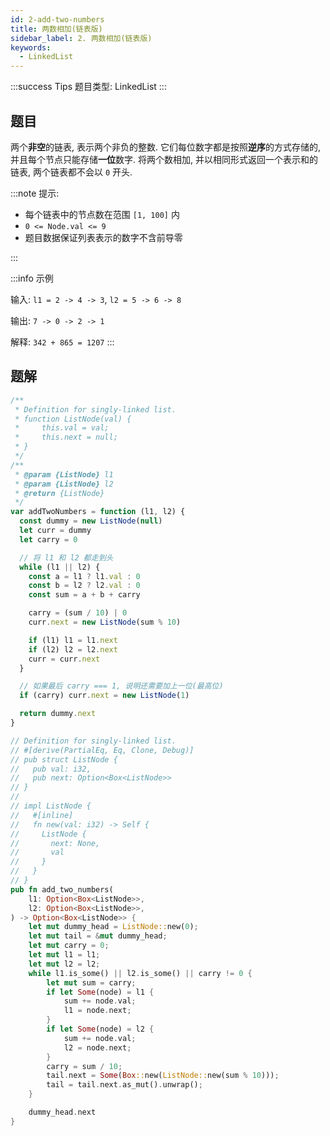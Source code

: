 ```yaml
---
id: 2-add-two-numbers
title: 两数相加(链表版)
sidebar_label: 2. 两数相加(链表版)
keywords:
  - LinkedList
---
```


:::success Tips
题目类型: LinkedList
:::

## 题目

两个**非空**的链表, 表示两个非负的整数. 它们每位数字都是按照**逆序**的方式存储的, 并且每个节点只能存储**一位**数字. 将两个数相加, 并以相同形式返回一个表示和的链表, 两个链表都不会以 `0` 开头.

:::note 提示:

- 每个链表中的节点数在范围 `[1, 100]` 内
- `0 <= Node.val <= 9`
- 题目数据保证列表表示的数字不含前导零

:::

:::info 示例

输入: `l1 = 2 -> 4 -> 3`, `l2 = 5 -> 6 -> 8`

输出: `7 -> 0 -> 2 -> 1`

解释: `342 + 865 = 1207`
:::

## 题解


<Tabs>
  <TabItem value="JavaScript" label="JavaScript" default>

```ts
/**
 * Definition for singly-linked list.
 * function ListNode(val) {
 *     this.val = val;
 *     this.next = null;
 * }
 */
/**
 * @param {ListNode} l1
 * @param {ListNode} l2
 * @return {ListNode}
 */
var addTwoNumbers = function (l1, l2) {
  const dummy = new ListNode(null)
  let curr = dummy
  let carry = 0

  // 将 l1 和 l2 都走到头
  while (l1 || l2) {
    const a = l1 ? l1.val : 0
    const b = l2 ? l2.val : 0
    const sum = a + b + carry

    carry = (sum / 10) | 0
    curr.next = new ListNode(sum % 10)

    if (l1) l1 = l1.next
    if (l2) l2 = l2.next
    curr = curr.next
  }

  // 如果最后 carry === 1, 说明还需要加上一位(最高位)
  if (carry) curr.next = new ListNode(1)

  return dummy.next
}
```

</TabItem>

<TabItem value="Rust" label="Rust">

```rust
// Definition for singly-linked list.
// #[derive(PartialEq, Eq, Clone, Debug)]
// pub struct ListNode {
//   pub val: i32,
//   pub next: Option<Box<ListNode>>
// }
//
// impl ListNode {
//   #[inline]
//   fn new(val: i32) -> Self {
//     ListNode {
//       next: None,
//       val
//     }
//   }
// }
pub fn add_two_numbers(
    l1: Option<Box<ListNode>>,
    l2: Option<Box<ListNode>>,
) -> Option<Box<ListNode>> {
    let mut dummy_head = ListNode::new(0);
    let mut tail = &mut dummy_head;
    let mut carry = 0;
    let mut l1 = l1;
    let mut l2 = l2;
    while l1.is_some() || l2.is_some() || carry != 0 {
        let mut sum = carry;
        if let Some(node) = l1 {
            sum += node.val;
            l1 = node.next;
        }
        if let Some(node) = l2 {
            sum += node.val;
            l2 = node.next;
        }
        carry = sum / 10;
        tail.next = Some(Box::new(ListNode::new(sum % 10)));
        tail = tail.next.as_mut().unwrap();
    }

    dummy_head.next
}
```

</TabItem>
</Tabs>
